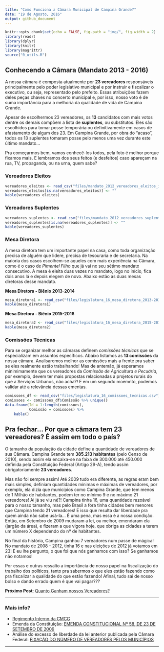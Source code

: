 ```yaml
---
title: "Como Funciona a Câmara Municipal de Campina Grande?"
date: "19 de Agosto, 2016"
output: github_document
---
```


```r
knitr::opts_chunk$set(echo = FALSE, fig.path = "img/", fig.width = 2)
library(readr)
library(dplyr)
library(knitr)
library(magrittr)
source("0_utils.R")
```

## Conhecendo a Câmara (Mandato 2013 - 2016)

A nossa câmara é composta atualmente por **23 vereadores** responsáveis principalmente pelo poder legislativo municipal e por instruir e fiscalizar o executivo, ou seja, representado pelo prefeito. Essas atribuições fazem deles peças chaves no concerto municipal e, por isso, nosso voto é de suma importância para a melhoria da qualidade de vida de Campina Grande.

Apesar de escolhermos 23 vereadores, os **13** candidatos com mais votos dentre os demais compõem a lista de **suplentes**, ou substitutos. Eles são escolhidos para tomar posse temporária ou definitivamente em casos de afastamento de algum dos 23. Em Campina Grande, por obra do "acaso", todos os 13 suplentes tomaram posse pelo menos uma vez durante este último mandato... 

Pra começarmos bem, vamos conhecê-los todos, pela foto é melhor porque fixamos mais. E lembramos dos seus feitos (e desfeitos) caso apareçam na rua, TV, propaganda, ou na urna, quem sabe?  

### Vereadores Eleitos

```r
vereadores_eleitos <- read_csv("files/mandato_2012_vereadores_eleitos_img.csv")
vereadores_eleitos[is.na(vereadores_eleitos)] <- ""
kable(vereadores_eleitos)
```

### Vereadores Suplentes

```r
vereadores_suplentes <- read_csv("files/mandato_2012_vereadores_suplentes_img.csv")
vereadores_suplentes[is.na(vereadores_suplentes)] <- ""
kable(vereadores_suplentes)
```

### Mesa Diretora
A mesa diretora tem um importante papel na casa, como toda organização precisa de alguém que lidere, precisa de tesouraria e de secretaria. Na maioria dos casos escolhem-se aqueles com mais experiência na Câmara, como é o caso de *Pimentel Filho* que já vai no seu sétimo mandato consecutivo. A mesa é eleita duas vezes no mandato, logo no início, fica dois anos lá e depois elegem de novo. Abaixo estão as duas mesas diretoras desse mandato. 

**Mesa Diretora - Biênio 2013-2014**
```r
mesa_diretora1 <- read_csv("files/legislatura_16_mesa_diretora_2013-2014.csv")
kable(mesa_diretora1)
```

**Mesa Diretora - Biênio 2015-2016**
```r
mesa_diretora2 <- read_csv("files/legislatura_16_mesa_diretora_2015-2016.csv")
kable(mesa_diretora2)
```

### Comissões Técnicas
Para se organizar melhor as câmaras definem *comissões técnicas* que se especializam em assuntos específicos. Abaixo listamos as **13 comissões** da nossa câmara. Analisaremos melhor as comissões mais a frente pra saber se eles realmente estão trabalhando! Mas de antemão, já esperamos minimimamente que os vereadores da *Comissão de Agricultura e Pecuária*, por exemplo, devem ter mais propostas relacionadas a projetos rurais do que a Serviços Urbanos, não acha?! E em um segundo moemnto, podemos validar até a relevância dessas ementas.

```r
comissoes_df <- read_csv("files/legislatura_16_comissoes_tecnicas.csv")
comissoes <- comissoes_df$Comissão %>% unique()
data.frame(Id = 1:length(comissoes), 
           Comissão = comissoes) %>% 
    kable()
```

## Pra fechar... Por que a câmara tem 23 vereadores? É assim em todo o país?

O tamanho da população da cidade define a quantidade de vereadores de sua Câmara. Campina Grande tem **385.213 habitantes** (pelo Censo de 2010), sendo assim ela encaixa-se na faixa de 300.000 até 450.000 definida pela Constituição Federal (Artigo 29-A), tendo assim obrigatoriamente **23 vereadores**. 

Mas não foi sempre assim! Até 2009 tudo era diferente, as regras eram bem mais simples, definiam quantidades mínimas e máximas de vereadores, por exemplo, ela dizia que municípios como Campina Grande, que tem menos de 1 Milhão de habitantes, podem ter no mínimo 9 e no máximo 21 vereadores! Ai já se viu né?! Campina tinha 16, uma quantidade razoável para o nosso tamanho, mas pelo Brasil a fora tinha cidades bem menores que Campina tendo 21 vereadores! É isso que resulta dar  liberdade pra quem ainda não sabe usá-la... É uma pena, mas essa é a nossa condição. Então, em Setembro de 2009 mudaram a lei, ou melhor, emendaram ela (jargão da área), e fizeram a que vigora hoje, que obriga as cidades a terem um número X dependendo do nº de habitantes. 

No final da história, Campina ganhou 7 vereadores num passe de mágica! No mandato de 2008 - 2012, tinha 16 e nas eleições de 2012 já votamos em 23! E eu lhe pergunto, o que foi que nós ganhamos com isso? Se ganhamos não notamos!

Por essas e outras ressalto a importância de nosso papel na fiscalização do trabalho dos políticos, tanto pra sabermos o que eles estão fazendo como pra fiscalizar a qualidade do que estão fazendo! Afinal, tudo sai de nosso bolso e dando errado quem é que vai pagar???

**Próximo Post**: [Quanto Ganham nossos Vereadores?](quanto_ganham.md)

---

### Mais info?

* [Regimento Interno da CMCG](https://www.campinagrande.pb.leg.br/wp-content/uploads/2014/03/REGIMENTO-INTERNO-CMCG-ATUALIZADO.pdf)
* Emenda da Constituição: [EMENDA CONSTITUCIONAL Nº 58, DE 23 DE SETEMBRO DE 2009](http://www.planalto.gov.br/ccivil_03/constituicao/emendas/emc/emc58.htm)
* Análise do excesso de liberdade da lei anterior publicada pela Câmara Federal: [FIXAÇÃO DO NÚMERO DE VEREADORES PELOS MUNICÍPIOS](http://www2.camara.leg.br/documentos-e-pesquisa/publicacoes/estnottec/areas-da-conle/tema6/2010_10930.pdf) 

---
